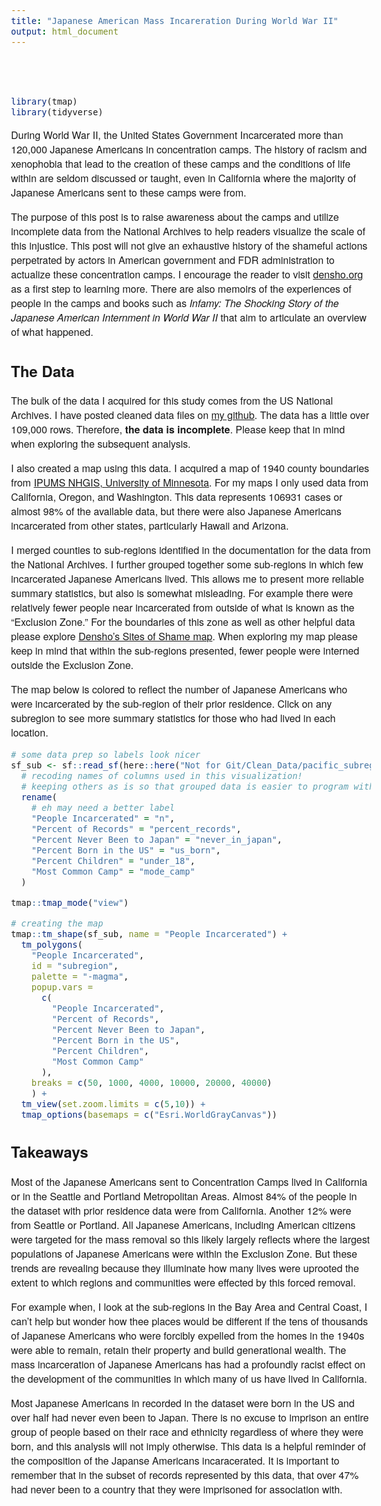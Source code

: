 ```yaml
---
title: "Japanese American Mass Incareration During World War II"
output: html_document
---
```


<style type="text/css">

h1 {
  text-align: center;
  font-weight: bold;
  font-family: 'Helvetica Neue';
}

h2 {
 font-family: 'Helvetica Neue';
}

body{
 font-family: 'Helvetica Neue';
 font-size: 16px;
}

</style>

<br>
<br>

```r
library(tmap)
library(tidyverse)
```

During World War II, the United States Government Incarcerated more than 120,000 Japanese Americans in concentration camps. The history of racism and xenophobia that lead to the creation of these camps and the conditions of life within are seldom discussed or taught, even in California where the majority of Japanese Americans sent to these camps were from.

The purpose of this post is to raise awareness about the camps and utilize incomplete data from the National Archives to help readers visualize the scale of this injustice. This post will not give an exhaustive history of the shameful actions perpetrated by actors in American government and FDR administration to actualize these concentration camps. I encourage the reader to visit <a href="https://densho.org/">densho.org</a> as a first step to learning more. There are also memoirs of the experiences of people in the camps and books such as _Infamy: The Shocking Story of the Japanese American Internment in World War II_ that aim to articulate an overview of what happened.

## The Data

The bulk of the data I acquired for this study comes from the US National Archives. I have posted cleaned data files on <a href="https://github.com/wbannick">my github</a>. The data has a little over 109,000 rows. Therefore, <b>the data is incomplete</b>. Please keep that in mind when exploring the subsequent analysis.

I also created a map using this data. I acquired a map of 1940 county boundaries from <a href="www.nhgis.org">IPUMS NHGIS, University of Minnesota</a>. For my maps I only used data from California, Oregon, and Washington. This data represents 106931 cases or almost 98% of the available data, but there were also Japanese Americans incarcerated from other states, particularly Hawaii and Arizona.

I merged counties to sub-regions identified in the documentation for the data from the National Archives. I further grouped together some sub-regions in which few incarcerated Japanese Americans lived. This allows me to present more reliable summary statistics, but also is somewhat misleading. For example there were relatively fewer people near incarcerated from outside of what is known as the "Exclusion Zone." For the boundaries of this zone as well as other helpful data please explore <a href="https://maps.densho.org/sitesofshame/">Densho's Sites of Shame map</a>. When exploring my map please keep in mind that within the sub-regions presented, fewer people were interned outside the Exclusion Zone.

The map below is colored to reflect the number of Japanese Americans who were incarcerated by the sub-region of their prior residence. Click on any subregion to see more summary statistics for those who had lived in each location.


```r
# some data prep so labels look nicer
sf_sub <- sf::read_sf(here::here("Not for Git/Clean_Data/pacific_subregion.gpkg")) %>%
  # recoding names of columns used in this visualization!
  # keeping others as is so that grouped data is easier to program with
  rename(
    # eh may need a better label
    "People Incarcerated" = "n",
    "Percent of Records" = "percent_records",
    "Percent Never Been to Japan" = "never_in_japan",
    "Percent Born in the US" = "us_born",
    "Percent Children" = "under_18",
    "Most Common Camp" = "mode_camp"
  )

tmap::tmap_mode("view")

# creating the map
tmap::tm_shape(sf_sub, name = "People Incarcerated") + 
  tm_polygons(
    "People Incarcerated",
    id = "subregion",
    palette = "-magma",
    popup.vars = 
      c(
        "People Incarcerated",
        "Percent of Records",
        "Percent Never Been to Japan",
        "Percent Born in the US",
        "Percent Children",
        "Most Common Camp"
      ),
    breaks = c(50, 1000, 4000, 10000, 20000, 40000)
    ) +
  tm_view(set.zoom.limits = c(5,10)) +
  tmap_options(basemaps = c("Esri.WorldGrayCanvas")) 

```

## Takeaways

Most of the Japanese Americans sent to Concentration Camps lived in California or in the Seattle and Portland Metropolitan Areas. Almost 84% of the people in the dataset with prior residence data were from California. Another 12% were from Seattle or Portland. All Japanese Americans, including American citizens were targeted for the mass removal so this likely largely reflects where the largest populations of Japanese Americans were within the Exclusion Zone. But these trends are revealing because they illuminate how many lives were uprooted the extent to which regions and communities were effected by this forced removal. 

For example when, I look at the sub-regions in the Bay Area and Central Coast, I can't help but wonder how thee places would be different if the tens of thousands of Japanese Americans who were forcibly expelled from the homes in the 1940s were able to remain, retain their property and build generational wealth. The mass incarceration of Japanese Americans has had a profoundly racist effect on the development of the communities in which many of us have lived in California.

Most Japanese Americans in recorded in the dataset were born in the US and over half had never even been to Japan. There is no excuse to imprison an entire group of people based on their race and ethnicity regardless of where they were born, and this analysis will not imply otherwise. This data is a helpful reminder of the composition of the Japanse Americans incaracerated. It is important to remember that in the subset of records represented by this data, that over 47% had never been to a country that they were imprisoned for association with.



